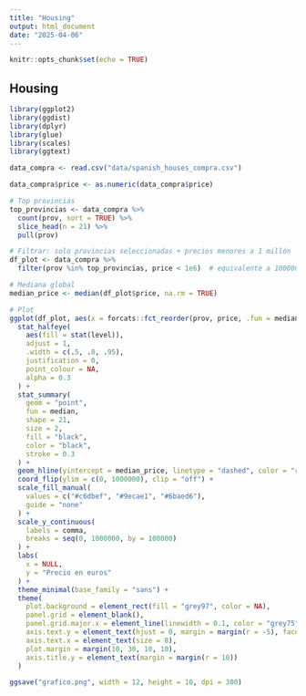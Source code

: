```yaml
---
title: "Housing"
output: html_document
date: "2025-04-06"
---
```


```r
knitr::opts_chunk$set(echo = TRUE)
```

## Housing

```r
library(ggplot2)
library(ggdist)
library(dplyr)
library(glue)
library(scales)
library(ggtext)
```

```r
data_compra <- read.csv("data/spanish_houses_compra.csv")
```


```r
data_compra$price <- as.numeric(data_compra$price)

# Top provincias
top_provincias <- data_compra %>%
  count(prov, sort = TRUE) %>%
  slice_head(n = 21) %>%
  pull(prov)

# Filtrar: solo provincias seleccionadas + precios menores a 1 millón
df_plot <- data_compra %>%
  filter(prov %in% top_provincias, price < 1e6)  # equivalente a 1000000

# Mediana global
median_price <- median(df_plot$price, na.rm = TRUE)

# Plot
ggplot(df_plot, aes(x = forcats::fct_reorder(prov, price, .fun = median), y = price)) +
  stat_halfeye(
    aes(fill = stat(level)),
    adjust = 1,
    .width = c(.5, .8, .95),
    justification = 0,
    point_colour = NA,
    alpha = 0.3
  ) +
  stat_summary(
    geom = "point",
    fun = median,
    shape = 21,
    size = 2,
    fill = "black",
    color = "black",
    stroke = 0.3
  ) +
  geom_hline(yintercept = median_price, linetype = "dashed", color = "red") +
  coord_flip(ylim = c(0, 1000000), clip = "off") +
  scale_fill_manual(
    values = c("#c6dbef", "#9ecae1", "#6baed6"),
    guide = "none"
  ) +
  scale_y_continuous(
    labels = comma,
    breaks = seq(0, 1000000, by = 100000)
  ) +
  labs(
    x = NULL,
    y = "Precio en euros"
  ) +
  theme_minimal(base_family = "sans") +
  theme(
    plot.background = element_rect(fill = "grey97", color = NA),
    panel.grid = element_blank(),
    panel.grid.major.x = element_line(linewidth = 0.1, color = "grey75"),
    axis.text.y = element_text(hjust = 0, margin = margin(r = -5), face = "bold", size = 10),
    axis.text.x = element_text(size = 8),
    plot.margin = margin(10, 30, 10, 10),
    axis.title.y = element_text(margin = margin(r = 10))
  )

ggsave("grafico.png", width = 12, height = 10, dpi = 300)
```
